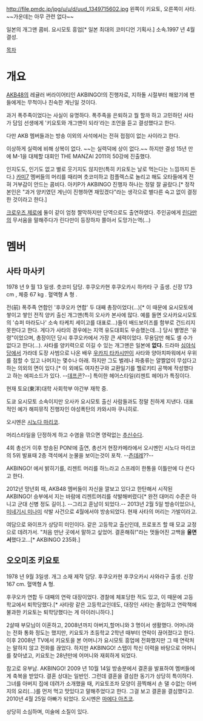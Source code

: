 http://file.pmdc.jp/jpg/u/u/d/uud_1349715602.jpg
왼쪽이 키요토, 오른쪽이 사타.　~~가운데는 아무 관련 없다~~

일본의 개그맨 콤비. 요시모토 흥업[* 일본 최대의 코미디언 기획사.] 소속.1997 년 4월 결성.

[[목차]]

= 개요 =

[[AKB48]]의 레귤러 버라이어티인 AKBINGO!의 진행자로, 지하돌 시절부터 해왔기에 팬들에게는 무척이나 친숙한 게닌일 것이다.
 
과거 폭주족이었다는 사실이 유명하다. 폭주족을 은퇴하고 뭘 할까 하고 고민하던 사타가 담임 선생에게 ​'키요토와 개그맨이 되라'라는 조언을 듣고 결성했다고 한다. 

다만 AKB 멤버들과는 방송 이외의 사석에서는 전혀 접점이 없는 사이라고 한다. 

이상하게 실력에 비해 상복이 없다. ~~는 실력덕에 상이 없다.~~ 하지만 결성 15년 만에 M-1을 대체할 대회인 THE MANZAI 2011의 50강에 진출했다.

인지도도, 인기도 없고 별로 웃기지도 않지만(특히 키요토는 날로 먹는다는 느낌까지 든다.) [[AKB48/카미|카미7]] 멤버들의 머리를 때리며 츳코미하고 컴플렉스로 놀리고 해도 오타들에게 전혀 거부감이 안드는 콤비다. 아키P가 AKBINGO 진행자 하나는 정말 잘 골랐다.[* 정작 본인은 "과거 양키였던 게닌이 진행하면 재밌겠다"라는 생각으로 별다른 숙고 없이 결정한 것이라고 한다.]

[[크로우즈 제로]]에 둘이 같이 엄청 짤막하지만 단역으로도 출연하였다.
주인공에게 [[린다만]]의 무서움을 말해주다가 린다만이 등장하자 쫄아서 도망가는역(...)

= 멤버 =

== 사타 마사키 ==

1978 년 9 월 13 일생. 츳코미 담당. 후쿠오카현 후쿠오카시 하카타 구 출생. 신장 173 cm , 체중 67 kg . 혈액형 A 형 .

전(前) 폭주족 연합인 '후쿠오카 연합' 두 대째 총장이었다(…)[* 이 때문에 요시모토에 쌓이고 쌓인 전직 양키 출신 개그맨(특히 오사카 본사에 많다. 예를 들면 오사카요시모토의 '슈퍼 마라도나' 소속 타케치 세이고를 대표로...)들이 배드보이즈를 함부로 건드리지 못한다고 한다. 게다가 사타의 경우에는 지역 유도대회도 우승했는데...] 당시 별명은 '유령"이었으며, 총장이던 당시 후쿠오카에서 가장 큰 세력이었다. 무용담만 해도 셀 수가 없다고 한다(…). 사타를 양키력으로 이길 수 있는 개그맨은 일본에 '''없다.''' 드라마 [[심야식당]]에서 가라데 도장 사범으로 나온 배우 [[우카지 타카시]]만이 사타와 양아치파워에서 우위를 점할 수 있고 나머지는 몇수나 아래. 하지만 그도 벌레나 파충류는 얄짤없이 무섭다고 하는 의외의 면이 있다.[* 이 외에도 여자친구와 교환일기를 헬로키티 공책에 작성했다고 하는 에피소드가 있다. --[[데프콘]]?--] 특이한 헤어스타일(리젠트 헤어)가 특징이다.

현재 토요(東洋)대학 사회학부 야간부 재학 중.

도쿄 요시모토 소속이지만 오사카 요시모토 출신 사람들과도 정말 친하게 지낸다. 대표적인 예가 해피뮤직 진행자인 야성폭탄의 카와시마 쿠니히로.

오시멘은 [[시노다 마리코]].

머리스타일을 단정하게 하고 수염을 깎으면 영락없는 [[추신수]]다.

4회 총선거 이후 방송된 PON!에 출연, 총선거 현장카메라에서 오시멘인 시노다 마리코의 5위 발표때 2층 객석에서 눈물을 보이는것이 포착. --[[츤데레]]??--

AKBINGO! 에서 밝히기를, 리젠트 머리를 하느라고 스프레이 한통을 이틀만에 다 쓴다고 한다.

2012년 망년회 때, AKB48 멤버들이 자신을 깔보고 있다고 한탄해서 시작된 AKBINGO! 승부에서 지는 바람에 리젠트머리를 삭발해버렸다[* 완전 대머리 수준은 아니고 군대 신병 정도 길이.]. --그리고 훈남이 되었다.-- 2013년 2월 5일 방송이었으나, [[미네기시 미나미]] 삭발 사건으로 4월에서야 방송되었다. 현재 사타의 머리는 가발이라고. 

여담으로 와이프가 상당히 미인이다. 같은 고등학교 출신인데, 프로포즈 할 때 모교 교정으로 데려가서. "처음 만난 곳에서 말하고 싶었어. 결혼해줘!"라는 멋들어진 고백을 '''울면서'''했다고...[* AKBINGO 235화.]

== 오오미조 키요토 ==

1978 년 9월 3일생. 개그 소재 제작 담당. 후쿠오카현 후쿠오카시 사와라구 출생. 신장 167 cm. 혈액형 A 형.

후쿠오카 연합 두 대째의 연락 대장이었다. 경찰에 체포당한 적도 있고, 이 때문에 고등학교에서 퇴학당했다.[* 사타랑 같은 고등학교인데도, 대장인 사타는 졸업하고 연락책에 불과한 키요토는 퇴학당했다는 게 아이러니하다.]

2살때 부모님이 이혼하고, 2008년까지 아버지,할머니와 3 명이서 생활했다. 어머니와는 전화 통화 정도는 했지만, 키요토가 초등학교 2학년 때부터 연락이 끊어졌다고 한다.이후 2008년 TV에서 키요토을 본 어머니가 요시모토 흥업에 전화했지만 그 때 연락처는 말하지 않고 전화를 끊었다. 하지만 AKBINGO! 스탭이 착신 이력을 바탕으로 어머니를 찾아냈고, 키요토는 28년만에 어머니와 재회하게 되었다.

참고로 유부남. AKBINGO! 2009 년 10월 14일 방송분에서 결혼을 발표하여 멤버들에게 축복을 받았다.
결혼 상대는 일반인. 그런데 결혼을 결심한 동기가 상당히 특이하다. 그녀를 아버지 집에 데려가 소개했을 때, 키요토조차 모양이 끔찍해서 손 댈 수없는 아버지의 요리(…)를  먼저 먹고 맛있다고 말해주었다고 한다. 그걸 보고 결혼을 결심했다고. 2010년 4월 25일 아빠가 되었다. 오시멘은 [[마에다 아츠코]].

상당히 소심하며, 미술에 소질이 있다.
